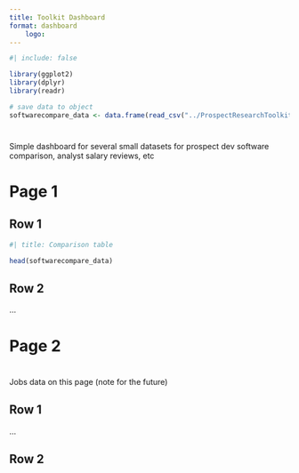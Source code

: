 ```yaml
---
title: Toolkit Dashboard
format: dashboard
    logo: 
---
```

```r
#| include: false

library(ggplot2)
library(dplyr)
library(readr)

```

```r
# save data to object
softwarecompare_data <- data.frame(read_csv("../ProspectResearchToolkit/data/software_compare.csv"))

```
# {.sidebar}

Simple dashboard for several small datasets for prospect dev software comparison, analyst salary reviews, etc

# Page 1

## Row 1

```r
#| title: Comparison table

head(softwarecompare_data)

```

## Row 2

...

# Page 2

# {.sidebar}
Jobs data on this page (note for the future)

## Row 1

...


## Row 2